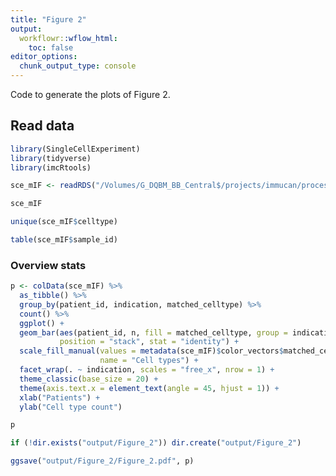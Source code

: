 ```yaml
---
title: "Figure 2"
output:
  workflowr::wflow_html:
    toc: false
editor_options:
  chunk_output_type: console
---
```


Code to generate the plots of Figure 2.

## Read data

```r
library(SingleCellExperiment)
library(tidyverse)
library(imcRtools)

sce_mIF <- readRDS("/Volumes/G_DQBM_BB_Central$/projects/immucan/processed_data/Panel_1/2022_WORKFLOW/mIF/Rout/sce_whole_slide.rds")

sce_mIF

unique(sce_mIF$celltype)

table(sce_mIF$sample_id)
```

### Overview stats

```r
p <- colData(sce_mIF) %>%
  as_tibble() %>%
  group_by(patient_id, indication, matched_celltype) %>%
  count() %>%
  ggplot() + 
  geom_bar(aes(patient_id, n, fill = matched_celltype, group = indication), 
           position = "stack", stat = "identity") +
  scale_fill_manual(values = metadata(sce_mIF)$color_vectors$matched_celltype,
                    name = "Cell types") +
  facet_wrap(. ~ indication, scales = "free_x", nrow = 1) +
  theme_classic(base_size = 20) + 
  theme(axis.text.x = element_text(angle = 45, hjust = 1)) +
  xlab("Patients") +
  ylab("Cell type count")

p

if (!dir.exists("output/Figure_2")) dir.create("output/Figure_2")

ggsave("output/Figure_2/Figure_2.pdf", p)
```
